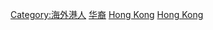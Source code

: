 [[Category:海外港人|Category:海外港人]]
[[Category:华裔|]]
[[Category:各族裔人物|Hong Kong]]
[[Category:東亞裔|Hong Kong]]